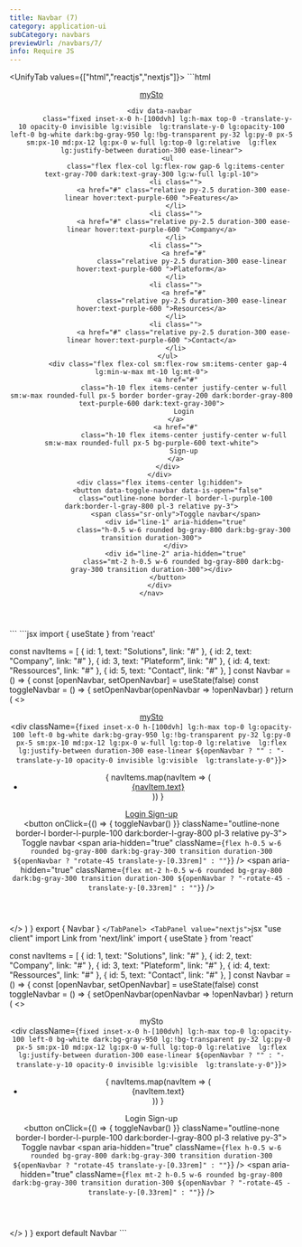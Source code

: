 ```yaml
---
title: Navbar (7)
category: application-ui
subCategory: navbars
previewUrl: /navbars/7/
info: Require JS
---
```


<UnifyTab values={["html","reactjs","nextjs"]}>
    <TabPanel value="html">
    ```html
<!-- 
    Add Styles
    button[data-toggle-navbar][data-is-open="true"] #line-1 {
        transform: rotate(45deg) translateY(0.38rem);
    }

    button[data-toggle-navbar][data-is-open="true"] #line-2 {
        transform: rotate(-45deg) translateY(-0.38rem);
    }
-->
<header class="absolute left-0 top-0 w-full flex items-center h-24 z-40">
    <nav
        class="relative mx-auto lg:max-w-7xl w-full px-5 sm:px-10 md:px-12 lg:px-5 flex gap-x-5 justify-between items-center">
        <div class="flex items-center min-w-max relative">
            <a href="#" class="font-semibold flex items-center gap-x-2">
                <div class="flex items-center -space-x-3">
                    <span class="h-6 aspect-square bg-purple-600 dark:bg-purple-500 rounded-full flex"></span>
                    <span class="h-6 aspect-square bg-pink-600 dark:bg-pink-400 blur rounded-full flex"></span>
                </div>
                <span class="text-lg text-gray-700 dark:text-gray-300">mySto</span>
            </a>
        </div>

        <div data-navbar
            class="fixed inset-x-0 h-[100dvh] lg:h-max top-0 -translate-y-10 opacity-0 invisible lg:visible  lg:translate-y-0 lg:opacity-100 left-0 bg-white dark:bg-gray-950 lg:!bg-transparent py-32 lg:py-0 px-5 sm:px-10 md:px-12 lg:px-0 w-full lg:top-0 lg:relative  lg:flex lg:justify-between duration-300 ease-linear">
            <ul
                class="flex flex-col lg:flex-row gap-6 lg:items-center text-gray-700 dark:text-gray-300 lg:w-full lg:pl-10">
                <li class="">
                    <a href="#" class="relative py-2.5 duration-300 ease-linear hover:text-purple-600 ">Features</a>
                </li>
                <li class="">
                    <a href="#" class="relative py-2.5 duration-300 ease-linear hover:text-purple-600 ">Company</a>
                </li>
                <li class="">
                    <a href="#"
                        class="relative py-2.5 duration-300 ease-linear hover:text-purple-600 ">Plateform</a>
                </li>
                <li class="">
                    <a href="#"
                        class="relative py-2.5 duration-300 ease-linear hover:text-purple-600 ">Resources</a>
                </li>
                <li class="">
                    <a href="#" class="relative py-2.5 duration-300 ease-linear hover:text-purple-600 ">Contact</a>
                </li>
            </ul>
            <div class="flex flex-col sm:flex-row sm:items-center gap-4  lg:min-w-max mt-10 lg:mt-0">
                <a href="#"
                    class="h-10 flex items-center justify-center w-full sm:w-max rounded-full px-5 border border-gray-200 dark:border-gray-800 text-purple-600 dark:text-gray-300">
                    Login
                </a>
                <a href="#"
                    class="h-10 flex items-center justify-center w-full sm:w-max rounded-full px-5 bg-purple-600 text-white">
                    Sign-up
                </a>
            </div>
        </div>
        <div class="flex items-center lg:hidden">
            <button data-toggle-navbar data-is-open="false"
                class="outline-none border-l border-l-purple-100 dark:border-l-gray-800 pl-3 relative py-3">
                <span class="sr-only">Toggle navbar</span>
                <div id="line-1" aria-hidden="true"
                    class="h-0.5 w-6 rounded bg-gray-800 dark:bg-gray-300 transition duration-300">
                </div>
                <div id="line-2" aria-hidden="true"
                    class="mt-2 h-0.5 w-6 rounded bg-gray-800 dark:bg-gray-300 transition duration-300"></div>
            </button>
        </div>
    </nav>
</header>
<!-- <script>
    const btnHumb = document.querySelector("[data-toggle-navbar]")
    const navbar = document.querySelector("[data-navbar]")
    if (btnHumb && navbar) {
        const toggleBtnAttr = () => {
            const isOpen = btnHumb.getAttribute("data-is-open")
            btnHumb.setAttribute("data-is-open", isOpen === "true" ? "false" : "true")
            if (isOpen === "false") {
                document.body.classList.toggle("overflow-y-auto")
            } else {
                document.body.classList.add("overflow-y-auto")
            }
        }
        btnHumb.addEventListener("click", () => {
            navbar.classList.toggle("invisible")
            navbar.classList.toggle("opacity-0")
            navbar.classList.toggle("-translate-y-10")
            toggleBtnAttr()
        })
    }
</script> -->
    ```
    </TabPanel>
    <TabPanel value="reactjs">
    ```jsx
import { useState } from 'react'

const navItems = [
    {
        id: 1,
        text: "Solutions",
        link: "#"
    },
    {
        id: 2,
        text: "Company",
        link: "#"
    },
    {
        id: 3,
        text: "Plateform",
        link: "#"
    },
    {
        id: 4,
        text: "Ressources",
        link: "#"
    },
    {
        id: 5,
        text: "Contact",
        link: "#"
    },
]
const Navbar = () => {
    const [openNavbar, setOpenNavbar] = useState(false)
    const toggleNavbar = () => {
        setOpenNavbar(openNavbar => !openNavbar)
    }
    return (
        <>
            <header className="absolute left-0 top-0 w-full flex items-center h-24 z-40">
                <nav className="relative mx-auto lg:max-w-7xl w-full px-5 sm:px-10 md:px-12 lg:px-5 flex gap-x-5 justify-between items-center">
                    <div className="flex items-center min-w-max relative">
                        <a href="#" className="font-semibold flex items-center gap-x-2">
                            <div className="flex items-center -space-x-3">
                                <span className="h-6 aspect-square bg-purple-600 dark:bg-purple-500 rounded-full flex" />
                                <span className="h-6 aspect-square bg-pink-600 dark:bg-pink-400 blur rounded-full flex" />
                            </div>
                            <span className="text-lg text-gray-700 dark:text-gray-300">mySto</span>
                        </a>
                    </div>
                    <div className={`
                        fixed inset-x-0 h-[100dvh] lg:h-max top-0 lg:opacity-100 left-0 bg-white dark:bg-gray-950 lg:!bg-transparent py-32 lg:py-0 px-5 sm:px-10 md:px-12 lg:px-0 w-full lg:top-0 lg:relative  lg:flex lg:justify-between duration-300 ease-linear
                        ${openNavbar ? "" : "-translate-y-10 opacity-0 invisible lg:visible  lg:translate-y-0"}
                    `}>
                        <ul className="flex flex-col lg:flex-row gap-6 lg:items-center text-gray-700 dark:text-gray-300 lg:w-full lg:pl-10">
                            {
                                navItems.map(navItem => (
                                    <li key={navItem.id}>
                                        <a href={navItem.link} className="relative py-2.5 duration-300 ease-linear hover:text-purple-600 ">
                                            {navItem.text}
                                        </a>
                                    </li>
                                ))
                            }
                        </ul>
                        <div className="flex flex-col sm:flex-row sm:items-center gap-4  lg:min-w-max mt-10 lg:mt-0">
                            <a href="#" className="h-10 flex items-center justify-center w-full sm:w-max rounded-full px-5 border border-gray-200 dark:border-gray-800 text-purple-600 dark:text-gray-300">
                                Login
                            </a>
                            <a href="#" className="h-10 flex items-center justify-center w-full sm:w-max rounded-full px-5 bg-purple-600 text-white">
                                Sign-up
                            </a>
                        </div>
                    </div>
                    <div className="flex items-center lg:hidden">
                        <button onClick={() => { toggleNavbar() }} className="outline-none border-l border-l-purple-100 dark:border-l-gray-800 pl-3 relative py-3">
                            <span className="sr-only">Toggle navbar</span>
                            <span aria-hidden="true" className={`
                                flex h-0.5 w-6 rounded bg-gray-800 dark:bg-gray-300 transition duration-300
                                ${openNavbar ? "rotate-45 translate-y-[0.33rem]" : ""}
                            `} />
                            <span aria-hidden="true" className={`
                                flex mt-2 h-0.5 w-6 rounded bg-gray-800 dark:bg-gray-300 transition duration-300
                                ${openNavbar ? "-rotate-45 -translate-y-[0.33rem]" : ""}
                            `} />
                        </button>
                    </div>
                </nav>
            </header>
        </>
    )
}
export { Navbar }
    ```
    </TabPanel>
    <TabPanel value="nextjs">
    ```jsx
"use client"
import Link from 'next/link'
import { useState } from 'react'

const navItems = [
    {
        id: 1,
        text: "Solutions",
        link: "#"
    },
    {
        id: 2,
        text: "Company",
        link: "#"
    },
    {
        id: 3,
        text: "Plateform",
        link: "#"
    },
    {
        id: 4,
        text: "Ressources",
        link: "#"
    },
    {
        id: 5,
        text: "Contact",
        link: "#"
    },
]
const Navbar = () => {
    const [openNavbar, setOpenNavbar] = useState(false)
    const toggleNavbar = () => {
        setOpenNavbar(openNavbar => !openNavbar)
    }
    return (
        <>
            <header className="absolute left-0 top-0 w-full flex items-center h-24 z-40">
                <nav className="relative mx-auto lg:max-w-7xl w-full px-5 sm:px-10 md:px-12 lg:px-5 flex gap-x-5 justify-between items-center">
                    <div className="flex items-center min-w-max relative">
                        <Link href="#" className="font-semibold flex items-center gap-x-2">
                            <div className="flex items-center -space-x-3">
                                <span className="h-6 aspect-square bg-purple-600 dark:bg-purple-500 rounded-full flex" />
                                <span className="h-6 aspect-square bg-pink-600 dark:bg-pink-400 blur rounded-full flex" />
                            </div>
                            <span className="text-lg text-gray-700 dark:text-gray-300">mySto</span>
                        </Link>
                    </div>
                    <div className={`
                        fixed inset-x-0 h-[100dvh] lg:h-max top-0 lg:opacity-100 left-0 bg-white dark:bg-gray-950 lg:!bg-transparent py-32 lg:py-0 px-5 sm:px-10 md:px-12 lg:px-0 w-full lg:top-0 lg:relative  lg:flex lg:justify-between duration-300 ease-linear
                        ${openNavbar ? "" : "-translate-y-10 opacity-0 invisible lg:visible  lg:translate-y-0"}
                    `}>
                        <ul className="flex flex-col lg:flex-row gap-6 lg:items-center text-gray-700 dark:text-gray-300 lg:w-full lg:pl-10">
                            {
                                navItems.map(navItem => (
                                    <li key={navItem.id}>
                                        <Link href={navItem.link} className="relative py-2.5 duration-300 ease-linear hover:text-purple-600 ">
                                            {navItem.text}
                                        </Link>
                                    </li>
                                ))
                            }
                        </ul>
                        <div className="flex flex-col sm:flex-row sm:items-center gap-4  lg:min-w-max mt-10 lg:mt-0">
                            <Link href="#" className="h-10 flex items-center justify-center w-full sm:w-max rounded-full px-5 border border-gray-200 dark:border-gray-800 text-purple-600 dark:text-gray-300">
                                Login
                            </Link>
                            <Link href="#" className="h-10 flex items-center justify-center w-full sm:w-max rounded-full px-5 bg-purple-600 text-white">
                                Sign-up
                            </Link>
                        </div>
                    </div>
                    <div className="flex items-center lg:hidden">
                        <button onClick={() => { toggleNavbar() }} className="outline-none border-l border-l-purple-100 dark:border-l-gray-800 pl-3 relative py-3">
                            <span className="sr-only">Toggle navbar</span>
                            <span aria-hidden="true" className={`
                                flex h-0.5 w-6 rounded bg-gray-800 dark:bg-gray-300 transition duration-300
                                ${openNavbar ? "rotate-45 translate-y-[0.33rem]" : ""}
                            `} />
                            <span aria-hidden="true" className={`
                                flex mt-2 h-0.5 w-6 rounded bg-gray-800 dark:bg-gray-300 transition duration-300
                                ${openNavbar ? "-rotate-45 -translate-y-[0.33rem]" : ""}
                            `} />
                        </button>
                    </div>
                </nav>
            </header>
        </>
    )
}
export default Navbar
    ```
    </TabPanel>
</UnifyTab>
